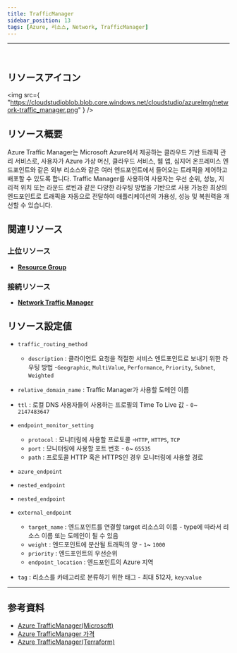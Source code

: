 ```yaml
---
title: TrafficManager
sidebar_position: 13
tags: [Azure, 리소스, Network, TrafficManager]
---
```


<hr />
<br />

## リソースアイコン

<img
    src={
        "https://cloudstudioblob.blob.core.windows.net/cloudstudio/azureImg/network-traffic_manager.png"
    }
/>

## リソース概要

Azure Traffic Manager는 Microsoft Azure에서 제공하는 클라우드 기반 트래픽 관리 서비스로,
사용자가 Azure 가상 머신, 클라우드 서비스, 웹 앱, 심지어 온프레미스 엔드포인트와 같은 외부 리소스와 같은 여러 엔드포인트에서 들어오는 트래픽을 제어하고 배포할 수 있도록 합니다.
Traffic Manager를 사용하여 사용자는 우선 순위, 성능, 지리적 위치 또는 라운드 로빈과 같은 다양한 라우팅 방법을 기반으로 사용 가능한 최상의 엔드포인트로 트래픽을 자동으로 전달하여 애플리케이션의 가용성, 성능 및 복원력을 개선할 수 있습니다.

## 関連リソース

### 上位リソース

-   [**Resource Group**](https://docs.cstudio.app/docs/resource/azure/Base/ResourceGroup)

### 接続リソース

-   [**Network Traffic Manager**](https://docs.cstudio.app/docs/resource/azure/Network/TrafficManager)

## リソース設定値

-   `traffic_routing_method`

    -   `description` : 클라이언트 요청을 적절한 서비스 엔트포인트로 보내기 위한 라우팅 방법 -`Geographic`, `MultiValue`, `Performance`, `Priority`, `Subnet`, `Weighted`

-   `relative_domain_name` : Traffic Manager가 사용할 도메인 이름
-   `ttl` : 로컬 DNS 사용자들이 사용하는 프로필의 Time To Live 값 - `0`~ `2147483647`
-   `endpoint_monitor_setting`

    -   `protocol` : 모니터링에 사용할 프로토콜 -`HTTP`, `HTTPS`, `TCP`
    -   `port` : 모니터링에 사용할 포트 번호 - `0`~ `65535`
    -   `path` : 프로토콜 HTTP 혹은 HTTPS인 경우 모니터링에 사용할 경로

-   `azure_endpoint`
-   `nested_endpoint`
-   `nested_endpoint`
-   `external_endpoint`
    -   `target_name` : 엔드포인트를 연결할 target 리소스의 이름 - type에 따라서 리소스 이름 또는 도메인이 될 수 있음
    -   `weight` : 엔드포인트에 분산될 트래픽의 양 - `1`~ `1000`
    -   `priority` : 엔드포인트의 우선순위
    -   `endpoint_location` : 엔드포인트의 Azure 지역
-   `tag` : 리소스를 카테고리로 분류하기 위한 태그 - 최대 512자, `key`:`value`

---

## 参考資料

-   [Azure TrafficManager(Microsoft)](https://learn.microsoft.com/ko-kr/azure/traffic-manager/traffic-manager-overview)
-   [Azure TrafficManager 가격](https://azure.microsoft.com/en-us/pricing/details/traffic-manager/)
-   [Azure TrafficManager(Terraform)](https://registry.terraform.io/providers/hashicorp/azurerm/latest/docs/resources/traffic_manager_profile)

